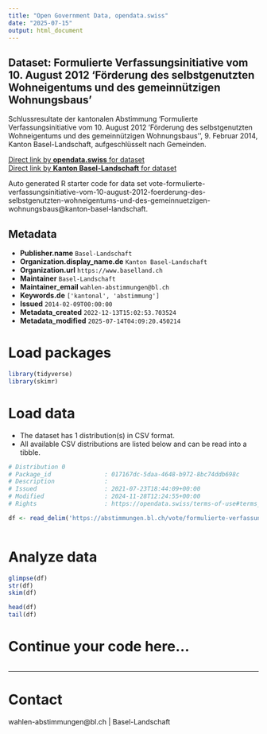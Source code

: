 ```yaml
---
title: "Open Government Data, opendata.swiss"
date: "2025-07-15"
output: html_document
---
```


## Dataset: Formulierte Verfassungsinitiative vom 10. August 2012 'Förderung des selbstgenutzten Wohneigentums und des gemeinnützigen Wohnungsbaus'

Schlussresultate der kantonalen Abstimmung 'Formulierte Verfassungsinitiative vom 10. August 2012 'Förderung des selbstgenutzten Wohneigentums und des gemeinnützigen Wohnungsbaus'', 9. Februar 2014, Kanton Basel-Landschaft, aufgeschlüsselt nach Gemeinden.

[Direct link by **opendata.swiss** for dataset](https://opendata.swiss/de/dataset/formulierte-verfassungsinitiative-vom-10-august-2012-forderung-des-selbstgenutzten-wohneigentum)<br>
[Direct link by **Kanton Basel-Landschaft** for dataset](https://abstimmungen.bl.ch/vote/formulierte-verfassungsinitiative-vom-10-august-2012-foerderung-des-selbstgenutzten-wohneigentums-und-des-gemeinnuetzigen-wohnungsbaus/data)

Auto generated R starter code for data set vote-formulierte-verfassungsinitiative-vom-10-august-2012-foerderung-des-selbstgenutzten-wohneigentums-und-des-gemeinnuetzigen-wohnungsbaus@kanton-basel-landschaft.

## Metadata

- **Publisher.name** `Basel-Landschaft`
- **Organization.display_name.de** `Kanton Basel-Landschaft`
- **Organization.url** `https://www.baselland.ch`
- **Maintainer** `Basel-Landschaft`
- **Maintainer_email** `wahlen-abstimmungen@bl.ch`
- **Keywords.de** `['kantonal', 'abstimmung']`
- **Issued** `2014-02-09T00:00:00`
- **Metadata_created** `2022-12-13T15:02:53.703524`
- **Metadata_modified** `2025-07-14T04:09:20.450214`


# Load packages

```r

library(tidyverse)
library(skimr)

```

# Load data

-   The dataset has 1 distribution(s) in CSV format.
-   All available CSV distributions are listed below and can be read into a tibble.

```r

# Distribution 0
# Package_id               : 017167dc-5daa-4648-b972-8bc74ddb698c
# Description              : 
# Issued                   : 2021-07-23T18:44:09+00:00
# Modified                 : 2024-11-28T12:24:55+00:00
# Rights                   : https://opendata.swiss/terms-of-use#terms_by

df <- read_delim('https://abstimmungen.bl.ch/vote/formulierte-verfassungsinitiative-vom-10-august-2012-foerderung-des-selbstgenutzten-wohneigentums-und-des-gemeinnuetzigen-wohnungsbaus/data-csv')



```

# Analyze data

```r

glimpse(df)
str(df)
skim(df)

head(df)
tail(df)

```

# Continue your code here...

```r

```

------------------------------------------------------------------------

# Contact

wahlen-abstimmungen@bl.ch | Basel-Landschaft
